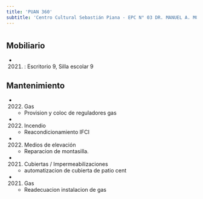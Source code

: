 ```yaml
---
title: 'PUAN 360'
subtitle: 'Centro Cultural Sebastián Piana - EPC N° 03 DR. MANUEL A. MONTES DE OCA'
---
```


#


## Mobiliario

*  (2021) : Escritorio 9, Silla escolar 9 





## Mantenimiento

*  (2022) Gas 
    + Provision y coloc de reguladores gas

*  (2022) Incendio 
    + Reacondicionamiento IFCI

*  (2022) Medios de elevación 
    + Reparacion de montasilla.

*  (2021) Cubiertas / Impermeabilizaciones 
    + automatizacion de cubierta de patio cent

*  (2021) Gas 
    + Readecuacion instalacion de gas



